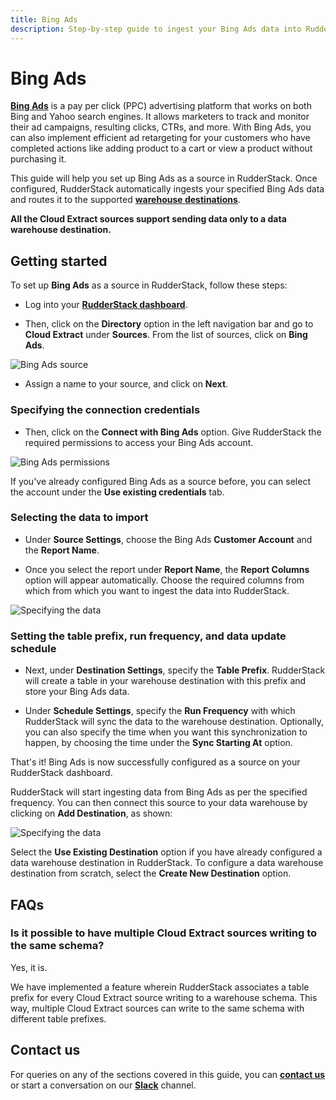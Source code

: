 ```yaml
---
title: Bing Ads
description: Step-by-step guide to ingest your Bing Ads data into RudderStack.
---
```


# Bing Ads

[**Bing Ads**](https://ads.microsoft.com/) is a pay per click \(PPC\) advertising platform that works on both Bing and Yahoo search engines. It allows marketers to track and monitor their ad campaigns, resulting clicks, CTRs, and more. With Bing Ads, you can also implement efficient ad retargeting for your customers who have completed actions like adding product to a cart or view a product without purchasing it.

This guide will help you set up Bing Ads as a source in RudderStack. Once configured, RudderStack automatically ingests your specified Bing Ads data and routes it to the supported [**warehouse destinations**](https://rudderstack.com/docs/data-warehouse-integrations/).

<div class="infoBlock">

<strong>All the Cloud Extract sources support sending data only to a data warehouse destination.</strong>
</div>

## Getting started

To set up **Bing Ads** as a source in RudderStack, follow these steps:

- Log into your [**RudderStack dashboard**](https://app.rudderstack.com).

- Then, click on the **Directory** option in the left navigation bar and go to **Cloud Extract** under **Sources**. From the list of sources, click on **Bing Ads**.

<img src="../assets/cloud-extract-sources/bingads-2.png" alt="Bing Ads source" />

- Assign a name to your source, and click on **Next**.

### Specifying the connection credentials

- Then, click on the **Connect with Bing Ads** option. Give RudderStack the required permissions to access your Bing Ads account.

<img src="../assets/cloud-extract-sources/bingads-3.png" alt="Bing Ads permissions" />

<div class="successBlock">

  If you've already configured Bing Ads as a source before, you can select the account under the <strong>Use existing credentials</strong> tab.
</div>

### Selecting the data to import

- Under **Source Settings**, choose the Bing Ads **Customer Account** and the **Report Name**.

- Once you select the report under **Report Name**, the **Report Columns** option will appear automatically. Choose the required columns from which from which you want to ingest the data into RudderStack.

<img src="../assets/cloud-extract-sources/bingads-4.png" alt="Specifying the data" />

### Setting the table prefix, run frequency, and data update schedule

- Next, under **Destination Settings**, specify the **Table Prefix**. RudderStack will create a table in your warehouse destination with this prefix and store your Bing Ads data.

- Under **Schedule Settings**, specify the **Run Frequency** with which RudderStack will sync the data to the warehouse destination. Optionally, you can also specify the time when you want this synchronization to happen, by choosing the time under the **Sync Starting At** option.

That's it! Bing Ads is now successfully configured as a source on your RudderStack dashboard.

RudderStack will start ingesting data from Bing Ads as per the specified frequency. You can then connect this source to your data warehouse by clicking on **Add Destination**, as shown:

<img src="../assets/cloud-extract-sources/bingads-5.png" alt="Specifying the data" />

<div class="infoBlock">

Select the <strong>Use Existing Destination</strong> option if you have already configured a data warehouse destination in RudderStack. To configure a data warehouse destination from scratch, select the <strong>Create New Destination</strong> option.
</div>

## FAQs

### Is it possible to have multiple Cloud Extract sources writing to the same schema?

Yes, it is.

We have implemented a feature wherein RudderStack associates a table prefix for every Cloud Extract source writing to a warehouse schema. This way, multiple Cloud Extract sources can write to the same schema with different table prefixes.

## Contact us

For queries on any of the sections covered in this guide, you can [**contact us**](mailto:%20docs@rudderstack.com) or start a conversation on our [**Slack**](https://rudderstack.com/join-rudderstack-slack-community) channel.
